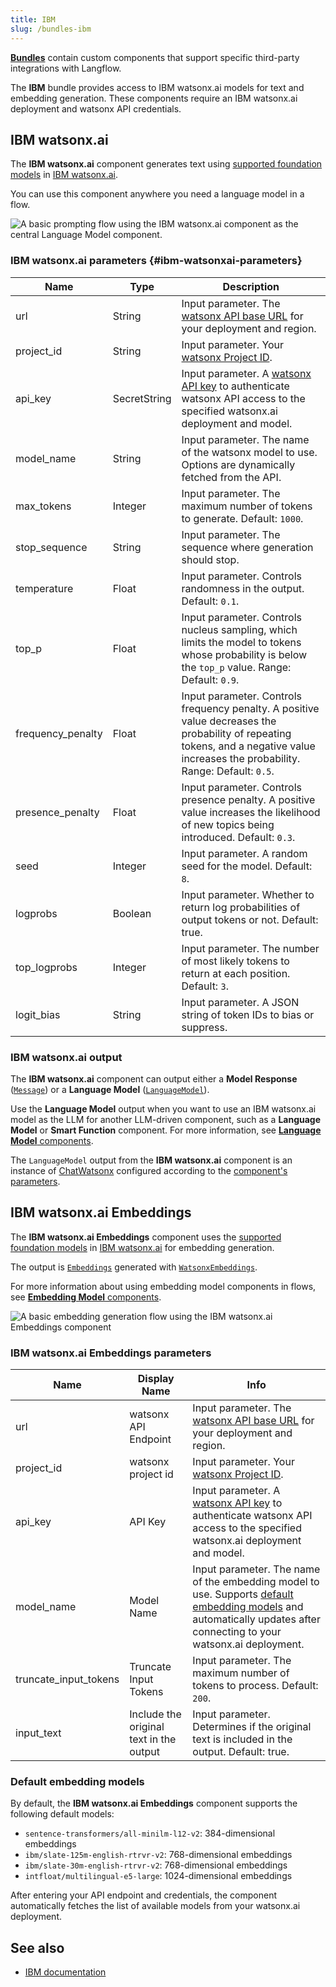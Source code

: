 ```yaml
---
title: IBM
slug: /bundles-ibm
---
```



<Icon name="Blocks" aria-hidden="true" /> [**Bundles**](/components-bundle-components) contain custom components that support specific third-party integrations with Langflow.

The **IBM** bundle provides access to IBM watsonx.ai models for text and embedding generation.
These components require an IBM watsonx.ai deployment and watsonx API credentials.

## IBM watsonx.ai

The **IBM watsonx.ai** component generates text using [supported foundation models](https://dataplatform.cloud.ibm.com/docs/content/wsj/analyze-data/fm-models.html?context=wx) in [IBM watsonx.ai](https://www.ibm.com/products/watsonx-ai).

You can use this component anywhere you need a language model in a flow.

![A basic prompting flow using the IBM watsonx.ai component as the central Language Model component.](/img/component-watsonx-model.png)

### IBM watsonx.ai parameters {#ibm-watsonxai-parameters}

<PartialParams />

| Name | Type | Description |
|------|------|-------------|
| url | String | Input parameter. The [watsonx API base URL](https://cloud.ibm.com/apidocs/watsonx-ai#endpoint-url) for your deployment and region. |
| project_id | String | Input parameter. Your [watsonx Project ID](https://www.ibm.com/docs/en/watsonx/saas?topic=projects). |
| api_key | SecretString | Input parameter. A [watsonx API key](https://www.ibm.com/docs/en/watsonx/saas?topic=administration-managing-user-api-key) to authenticate watsonx API access to the specified watsonx.ai deployment and model. |
| model_name | String | Input parameter. The name of the watsonx model to use. Options are dynamically fetched from the API. |
| max_tokens | Integer | Input parameter. The maximum number of tokens to generate. Default: `1000`. |
| stop_sequence | String | Input parameter. The sequence where generation should stop. |
| temperature | Float | Input parameter. Controls randomness in the output. Default: `0.1`. |
| top_p | Float | Input parameter. Controls nucleus sampling, which limits the model to tokens whose probability is below the `top_p` value. Range: Default: `0.9`. |
| frequency_penalty | Float | Input parameter. Controls frequency penalty. A positive value decreases the probability of repeating tokens, and a negative value increases the probability. Range: Default: `0.5`. |
| presence_penalty | Float | Input parameter. Controls presence penalty. A positive value increases the likelihood of new topics being introduced. Default: `0.3`. |
| seed | Integer | Input parameter. A random seed for the model. Default: `8`. |
| logprobs | Boolean | Input parameter. Whether to return log probabilities of output tokens or not. Default: true. |
| top_logprobs | Integer | Input parameter. The number of most likely tokens to return at each position. Default: `3`. |
| logit_bias | String | Input parameter. A JSON string of token IDs to bias or suppress. |

### IBM watsonx.ai output

The **IBM watsonx.ai** component can output either a **Model Response** ([`Message`](/data-types#message)) or a **Language Model** ([`LanguageModel`](/data-types#languagemodel)).

Use the **Language Model** output when you want to use an IBM watsonx.ai model as the LLM for another LLM-driven component, such as a **Language Model** or **Smart Function** component.
For more information, see [**Language Model** components](/components-models).

The `LanguageModel` output from the **IBM watsonx.ai** component is an instance of [ChatWatsonx](https://python.langchain.com/docs/integrations/chat/ibm_watsonx/) configured according to the [component's parameters](#ibm-watsonxai-parameters).

## IBM watsonx.ai Embeddings

The **IBM watsonx.ai Embeddings** component uses the [supported foundation models](https://dataplatform.cloud.ibm.com/docs/content/wsj/analyze-data/fm-models.html?context=wx) in [IBM watsonx.ai](https://www.ibm.com/products/watsonx-ai) for embedding generation.

The output is [`Embeddings`](/data-types#embeddings) generated with [`WatsonxEmbeddings`](https://python.langchain.com/docs/integrations/text_embedding/ibm_watsonx/).

For more information about using embedding model components in flows, see [**Embedding Model** components](/components-embedding-models).

![A basic embedding generation flow using the IBM watsonx.ai Embeddings component](/img/component-watsonx-embeddings-chroma.png)

### IBM watsonx.ai Embeddings parameters

<PartialParams />

| Name | Display Name | Info |
|------|--------------|------|
| url | watsonx API Endpoint | Input parameter. The [watsonx API base URL](https://cloud.ibm.com/apidocs/watsonx-ai#endpoint-url) for your deployment and region. |
| project_id | watsonx project id | Input parameter. Your [watsonx Project ID](https://www.ibm.com/docs/en/watsonx/saas?topic=projects). |
| api_key | API Key | Input parameter. A [watsonx API key](https://www.ibm.com/docs/en/watsonx/saas?topic=administration-managing-user-api-key) to authenticate watsonx API access to the specified watsonx.ai deployment and model. |
| model_name | Model Name | Input parameter. The name of the embedding model to use. Supports [default embedding models](#default-embedding-models) and automatically updates after connecting to your watsonx.ai deployment. |
| truncate_input_tokens | Truncate Input Tokens | Input parameter. The maximum number of tokens to process. Default: `200`. |
| input_text | Include the original text in the output | Input parameter. Determines if the original text is included in the output. Default: true. |

### Default embedding models

By default, the **IBM watsonx.ai Embeddings** component supports the following default models:

- `sentence-transformers/all-minilm-l12-v2`: 384-dimensional embeddings
- `ibm/slate-125m-english-rtrvr-v2`: 768-dimensional embeddings
- `ibm/slate-30m-english-rtrvr-v2`: 768-dimensional embeddings
- `intfloat/multilingual-e5-large`: 1024-dimensional embeddings

After entering your API endpoint and credentials, the component automatically fetches the list of available models from your watsonx.ai deployment.

## See also

* [IBM documentation](https://cloud.ibm.com/docs)